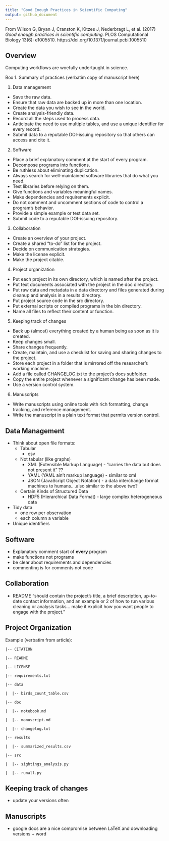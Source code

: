 ```yaml
---
title: "Good Enough Practices in Scientific Computing"
output: github_document
---
```


From Wilson G, Bryan J, Cranston K, Kitzes J, Nederbragt L, et al. (2017) *Good enough practices in scientific computing.* PLOS Computational Biology 13(6): e1005510. https://doi.org/10.1371/journal.pcbi.1005510

## Overview

Computing workflows are woefully undertaught in science.

Box 1. Summary of practices (verbatim copy of manuscript here)

1. Data management
  * Save the raw data.
  * Ensure that raw data are backed up in more than one location.
  * Create the data you wish to see in the world.
  * Create analysis-friendly data.
  * Record all the steps used to process data.
  * Anticipate the need to use multiple tables, and use a unique identifier for every record.
  * Submit data to a reputable DOI-issuing repository so that others can access and cite it.
2. Software
  * Place a brief explanatory comment at the start of every program.
  * Decompose programs into functions.
  * Be ruthless about eliminating duplication.
  * Always search for well-maintained software libraries that do what you need.
  * Test libraries before relying on them.
  * Give functions and variables meaningful names.
  * Make dependencies and requirements explicit.
  * Do not comment and uncomment sections of code to control a program's behavior.
  * Provide a simple example or test data set.
  * Submit code to a reputable DOI-issuing repository.
3. Collaboration
  * Create an overview of your project.
  * Create a shared "to-do" list for the project.
  * Decide on communication strategies.
  * Make the license explicit.
  * Make the project citable.
4. Project organization
  * Put each project in its own directory, which is named after the project.
  * Put text documents associated with the project in the doc directory.
  * Put raw data and metadata in a data directory and files generated during cleanup and analysis in a results directory.
  * Put project source code in the src directory.
  * Put external scripts or compiled programs in the bin directory.
  * Name all files to reflect their content or function.
5. Keeping track of changes
  * Back up (almost) everything created by a human being as soon as it is created.
  * Keep changes small.
  * Share changes frequently.
  * Create, maintain, and use a checklist for saving and sharing changes to the project.
  * Store each project in a folder that is mirrored off the researcher's working machine.
  * Add a file called CHANGELOG.txt to the project's docs subfolder.
  * Copy the entire project whenever a significant change has been made.
  * Use a version control system.
6. Manuscripts
  * Write manuscripts using online tools with rich formatting, change tracking, and reference management.
  * Write the manuscript in a plain text format that permits version control.
  
  
## Data Management

* Think about open file formats:
  * Tabular
    * csv
  * Not tabular (like graphs)
    * XML (Extensible Markup Language) - "carries the data but does not present it" ??
    * YAML (YAML ain't markup language) - similar to xml
    * JSON (JavaScript Object Notation) - a data interchange format machines to humans.. .also similar to the above two? 
  * Certain Kinds of Structured Data
    * HDF5 (Hierarchical Data Format) - large complex heterogeneous data
* Tidy data
  * one row per observation
  * each column a variable
* Unique identifiers


## Software

* Explanatory comment start of **every** program
* make functions not programs
* be clear about requirements and dependencies
* commenting is for comments not code

## Collaboration

* README "should contain the project's title, a brief description, up-to-date contact information, and an example or 2 of how to run various cleaning or analysis tasks... make it explicit how you want people to engage with the project."


## Project Organization

Example (verbatim from article):

`|-- CITATION`

`|-- README`

`|-- LICENSE`

`|-- requirements.txt`

`|-- data`

`|  |-- birds_count_table.csv`

`|-- doc`

`|  |-- notebook.md`

`|  |-- manuscript.md`

`|  |-- changelog.txt`

`|-- results`

`|  |-- summarized_results.csv`

`|-- src`

`|  |-- sightings_analysis.py`

`|  |-- runall.py`


## Keeping track of changes

* update your versions often


## Manuscripts

* google docs are a nice compromise between LaTeX and downloading versions + word
